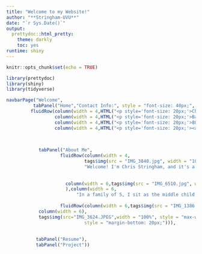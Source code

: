 ```yaml
---
title: "Welcome to my Website!"
author: "**Stringham-UVU**"
date: "`r Sys.Date()`"
output: 
  prettydoc::html_pretty:
    theme: darkly
    toc: yes
runtime: shiny
---
```


```r
knitr::opts_chunk$set(echo = TRUE)

library(prettydoc)
library(shiny)
library(tidyverse)
```


```r
navbarPage("Welcome",
          tabPanel("Home","Contact Info:", style = "font-size: 40px;",
         fluidRow(column(width = 4,HTML("<p style='font-size: 20px;'>Christopher Stringham</p>")),
                  column(width = 4,HTML("<p style='font-size: 20px;'>Bachelors in Biology May 2024</p>")),
                  column(width = 4,HTML("<p style='font-size: 20px;'>800 W University Parkway</p>")),
                  column(width = 4,HTML("<p style='font-size: 20px;'><a href='mailto:cstringham@rocketmail.com'>cstringham@rocketmail.com</a></p>")))),

          
           
            tabPanel("About Me",
                    fluidRow(column(width = 4, 
                             tags$img(src = "IMG_3840.jpg", width = "100%", style = "max-width: 300px;"),style = "text-align: center; margin-top: 10px;"),column(width = 8,
                             "Welcome! I'm Chris Stringham, and it's a pleasure to have you exploring my website. At 24 years old, I'm from the sunny shores of Simi Valley, California. I am currently living in Provo, as I pursue my Bachelor's degree in Biology at Utah Valley University, set to graduate in May 2024.I'm driven by a passion for dentistry, with dreams of becoming an orthodontist. Outside academics, you'll often find me surfing, painting, or reading. My current adventure is set on moving to Kauai after the summer, where I will work as a dental assistant and part-time lifeguard."),
                      
                      
                      column(width = 6,tags$img(src = "IMG_6510.jpg", width = "100%", style = "max-width: 300px;"),style = "margin-top: 20px;"
                      ),column(width = 6, 
                          "In a family of 5, I sit as the middle child with my older brother Scott who lives in Philadelphia, and a younger brother Jack who lives in American Fork. We are also accompanied by an Australian Shepard named Maggie and a cat named Puurfessor Chaos. Surrounded by my two best friends Gage and Joe",style="margin-top:40px")),
                    
                    fluidRow(column(width = 6,tags$img(src = "IMG_1386.jpg", width = "100%", style = "max-width:200px;"),style = "margin-top: 20px;"),
            column(width = 6),
            tags$img(src="IMG_3624.JPEG",width = "100%", style = "max-width: 250px; margin-top:1000px",
                             style = "margin-bottom: 20px;"))),
           
           
           tabPanel("Resume"),
           tabPanel("Project"))
```







